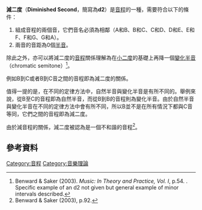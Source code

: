 {{音程資料|
       main_interval_name = 減二度|
       inverse = [[增七度|增七度]]|
       complement = [[大七度|大七度]]|
       other_names = -|
       abbreviation = d2 |
       semitones = 0 | 
       interval_class = 0 | 
       just_interval = 128:125<ref name="Haluska">Haluska, Jan (2003). ''The Mathematical Theory of Tone Systems'', p.xxvi. {{ISBN|0-8247-4714-3}}. Minor diesis, diminished second.</ref>|
       cents_equal_temperament = 0|
       cents_24T_equal_temperament = 50|
       cents_just_intonation = 41.1
}}
'''減二度'''（'''Diminished Second'''，簡寫為'''d2'''）是[[音程|音程]]的一種，需要符合以下的條件：
# 組成音程的兩個音，它們音名必須為相鄰（A和B、B和C、C和D、D和E、E和F、F和G、G和A）。
# 兩音的音距為0個[[半音|半音]]。
除此之外，亦可以將減二度的[[音程|音程]]關係理解為在[[小二度|小二度]]的基礎上再降一個[[半音|變化半音]]（chromatic semitone）<ref name="B&S">Benward & Saker (2003). ''Music: In Theory and Practice, Vol. I'', p.54. {{ISBN|978-0-07-294262-0}}. Specific example of an d2 not given but general example of minor intervals described.</ref>。

例如B到C{{music|flat}}或者B{{music|sharp}}到C音之間的音程即為減二度的關係。

值得一提的是，在不同的定律方法中，自然半音與變化半音是有所不同的。舉例來說，從B至C的音程即為自然半音，而從B到B{{Music|#}}的音程則為變化半音。由於自然半音與變化半音在不同的定律方法中會有所不同，所以B{{Music|#}}並不是在所有情況下都與C音等同，它們之間的音程即為減二度。

由於減音程的關係，減二度被認為是一個不和諧的音程<ref>Benward & Saker (2003), p.92.</ref>。

==參考資料==
{{reflist}}

{{音程}}
[[Category:音程|Category:音程]]
[[Category:音樂理論|Category:音樂理論]]